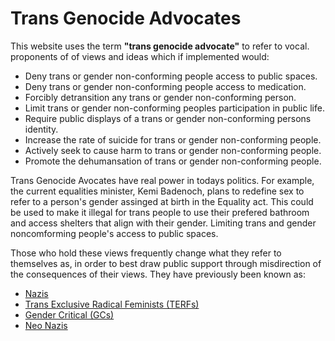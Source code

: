 # Trans Genocide Advocates

This website uses the term **"trans genocide advocate"** to refer to vocal.
proponents of of views and ideas which if implemented would:

- Deny trans or gender non-conforming people access to public spaces.
- Deny trans or gender non-conforming people access to medication.
- Forcibly detransition any trans or gender non-conforming person.
- Limit trans or gender non-conforming peoples participation in public life.
- Require public displays of a trans or gender non-conforming persons identity.
- Increase the rate of suicide for trans or gender non-conforming people.
- Actively seek to cause harm to trans or gender non-conforming people.
- Promote the dehumansation of trans or gender non-conforming people.

Trans Genocide Avocates have real power in todays politics. For example, the
current equalities minister, Kemi Badenoch, plans to redefine sex to refer to a
person's gender assinged at birth in the Equality act. This could be used to
make it illegal for trans people to use their prefered bathroom and access
shelters that align with their gender. Limiting trans and gender noncomforming
people's access to public spaces.

Those who hold these views frequently change what they refer to themselves as,
in order to best draw public support through misdirection of the consequences of
their views. They have previously been known as:

- [Nazis](https://en.wikipedia.org/wiki/Institut_f%C3%BCr_Sexualwissenschaft#Nazi_era)
- [Trans Exclusive Radical Feminists (TERFs)](https://www.dictionary.com/browse/terf)
- [Gender Critical (GCs)](https://en.wiktionary.org/wiki/gender-critical_feminism)
- [Neo Nazis](https://www.thepinknews.com/2023/03/18/anti-trans-posie-parker-supporters-nazi-salutes-melbourne/)
